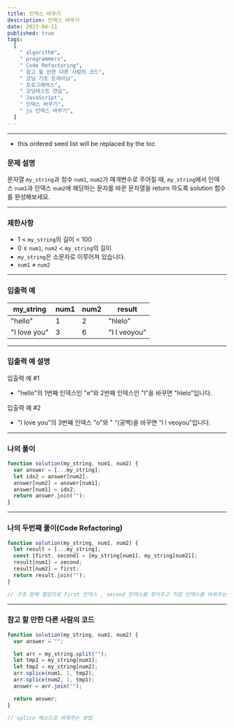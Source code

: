 ```yaml
---
title: 인덱스 바꾸기
description: 인덱스 바꾸기
date: 2023-04-11
published: true
tags:
  [
    " algorithm",
    " programmers",
    " Code Refactoring",
    " 참고 할 만한 다른 사람의 코드",
    " 코딩 기초 트레이닝",
    " 프로그래머스",
    " 코딩테스트 연습",
    " JavaScript",
    " 인덱스 바꾸기",
    " js 인덱스 바꾸기",
  ]
---
```


---

- this ordered seed list will be replaced by the toc

### 문제 설명

문자열 `my_string`과 정수 `num1`, `num2`가 매개변수로 주어질 때, `my_string`에서 인덱스 `num1`과 인덱스 `num2`에 해당하는 문자를 바꾼 문자열을 return 하도록 solution 함수를 완성해보세요.

---

### 제한사항

- 1 < `my_string`의 길이 < 100
- 0 ≤ `num1`, `num2` < `my_string`의 길이
- `my_string`은 소문자로 이루어져 있습니다.
- `num1` ≠ `num2`

---

### 입출력 예

| my_string    | num1 | num2 | result       |
| ------------ | ---- | ---- | ------------ |
| "hello"      | 1    | 2    | "hlelo"      |
| "I love you" | 3    | 6    | "I l veoyou" |

---

### 입출력 예 설명

입출력 예 #1

- "hello"의 1번째 인덱스인 "e"와 2번째 인덱스인 "l"을 바꾸면 "hlelo"입니다.

입출력 예 #2

- "I love you"의 3번째 인덱스 "o"와 " "(공백)을 바꾸면 "I l veoyou"입니다.

---

### 나의 풀이

```jsx
function solution(my_string, num1, num2) {
  var answer = [...my_string];
  let idx2 = answer[num2];
  answer[num2] = answer[num1];
  answer[num1] = idx2;
  return answer.join("");
}
```

---

### 나의 두번째 풀이(Code Refactoring)

```jsx
function solution(my_string, num1, num2) {
  let result = [...my_string];
  const [first, second] = [my_string[num1], my_string[num2]];
  result[num1] = second;
  result[num2] = first;
  return result.join("");
}

// 구조 분해 할당으로 first 인덱스 , second 인덱스를 찾아주고 직접 인덱스를 바꿔주는 방법
```

---

### 참고 할 만한 다른 사람의 코드

```jsx
function solution(my_string, num1, num2) {
  var answer = "";

  let arr = my_string.split("");
  let tmp1 = my_string[num1];
  let tmp2 = my_string[num2];
  arr.splice(num1, 1, tmp2);
  arr.splice(num2, 1, tmp1);
  answer = arr.join("");

  return answer;
}

// splice 메소드로 바꿔주는 방법
```
